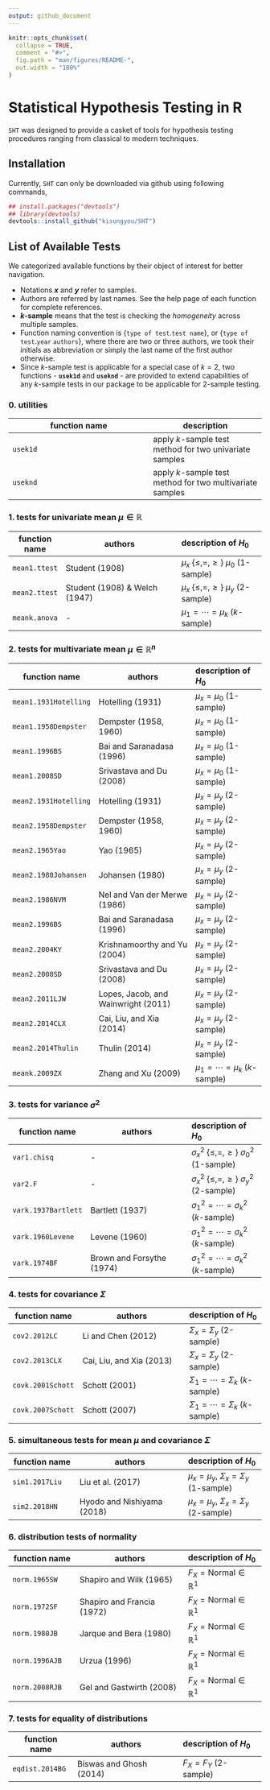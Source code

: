 ```yaml
---
output: github_document
---
```


<!-- README.md is generated from README.Rmd. Please edit that file -->

```r
knitr::opts_chunk$set(
  collapse = TRUE,
  comment = "#>",
  fig.path = "man/figures/README-",
  out.width = "100%"
)
```
# Statistical Hypothesis Testing in R

`SHT` was designed to provide a casket of tools for hypothesis testing procedures ranging from classical to modern techniques.

## Installation

Currently, `SHT` can only be downloaded via github using following commands,
```r
## install.packages("devtools")
## library(devtools)
devtools::install_github("kisungyou/SHT")
```

## List of Available Tests
We categorized available functions by their object of interest for better navigation.

* Notations **$x$** and **$y$** refer to samples. 
* Authors are referred by last names. See the help page of each function for complete references. 
* **$k$-sample** means that the test is checking the _homogeneity_ across multiple samples.
* Function naming convention is {`type of test`.`test name`}, or {`type of test`.`year` `authors`}, where there are two or three authors, we took their initials as abbreviation or simply the last name of the first author otherwise.
* Since $k$-sample test is applicable for a special case of $k=2$, two functions - **`usek1d`** and **`useknd`** - are provided to extend capabilities of any $k$-sample tests in our package to be applicable for $2$-sample testing.

### 0. utilities 
| function name | description |
|---------------| ------------|
| `usek1d`      | apply $k$-sample test method for two univariate samples |
| `useknd`      | apply $k$-sample test method for two multivariate samples |

### 1. tests for univariate mean $\mu \in \mathbb{R}$
| function name | authors| description of $H_0$ |
|-------|------------------------|:----------------|
| `mean1.ttest` | Student (1908)                  | $\mu_x ~\{\leq, =, \geq\}~ \mu_0$ (1-sample) |
| `mean2.ttest` | Student (1908) & Welch (1947) | $\mu_x ~\{\leq, =, \geq\}~ \mu_y$ (2-sample) |
| `meank.anova` |               -                 | $\mu_1 = \cdots = \mu_k$ ($k$-sample) |

### 2. tests for multivariate mean $\mu \in \mathbb{R}^n$
| function name | authors | description of $H_0$|
|---------------|------------------------|:----------------|
| `mean1.1931Hotelling` | Hotelling (1931)       | $\mu_x = \mu_0$ (1-sample) |
| `mean1.1958Dempster`  | Dempster (1958, 1960)  | $\mu_x = \mu_0$ (1-sample) |
| `mean1.1996BS`       | Bai and Saranadasa (1996) | $\mu_x = \mu_0$ (1-sample) |
| `mean1.2008SD`| Srivastava and Du (2008)  | $\mu_x = \mu_0$ (1-sample) |
| `mean2.1931Hotelling` | Hotelling (1931)       | $\mu_x = \mu_y$ (2-sample) |
| `mean2.1958Dempster`  | Dempster (1958, 1960)  | $\mu_x = \mu_y$ (2-sample) |
| `mean2.1965Yao`  | Yao (1965)  | $\mu_x = \mu_y$ (2-sample) |
| `mean2.1980Johansen`  | Johansen (1980)  | $\mu_x = \mu_y$ (2-sample) |
| `mean2.1986NVM` | Nel and Van der Merwe (1986) | $\mu_x = \mu_y$ (2-sample) |
| `mean2.1996BS`       | Bai and Saranadasa (1996) | $\mu_x = \mu_y$ (2-sample) |
| `mean2.2004KY`  | Krishnamoorthy and Yu (2004) | $\mu_x = \mu_y$ (2-sample) |
| `mean2.2008SD`| Srivastava and Du (2008)  | $\mu_x = \mu_y$ (2-sample) |
| `mean2.2011LJW`| Lopes, Jacob, and Wainwright (2011) | $\mu_x = \mu_y$ (2-sample) |
| `mean2.2014CLX` | Cai, Liu, and Xia (2014) | $\mu_x = \mu_y$ (2-sample) |
| `mean2.2014Thulin` | Thulin (2014) | $\mu_x = \mu_y$ (2-sample) |
| `meank.2009ZX` | Zhang and Xu (2009) | $\mu_1 = \cdots = \mu_k$ ($k$-sample) |

### 3. tests for variance $\sigma^2$
| function name | authors | description of $H_0$|
|---------------|------------------------|:----------------|
| `var1.chisq` | -        | $\sigma_x^2 ~\{\leq, =, \geq\}~ \sigma_0^2$ (1-sample) |
| `var2.F`     | -        | $\sigma_x^2 ~\{\leq, =, \geq\}~ \sigma_y^2$ (2-sample) |
| `vark.1937Bartlett` | Bartlett (1937) | $\sigma_1^2 = \cdots = \sigma_k^2$ ($k$-sample) |
| `vark.1960Levene`   | Levene (1960)   | $\sigma_1^2 = \cdots = \sigma_k^2$ ($k$-sample) |
| `vark.1974BF`    | Brown and Forsythe (1974) | $\sigma_1^2 = \cdots = \sigma_k^2$ ($k$-sample) |

### 4. tests for covariance $\Sigma$
| function name | authors | description of $H_0$|
|---------------|------------------------|:----------------|
| `cov2.2012LC`    | Li and Chen (2012) | $\Sigma_x = \Sigma_y$ (2-sample) |
| `cov2.2013CLX`    | Cai, Liu, and Xia (2013) | $\Sigma_x = \Sigma_y$ (2-sample) |
| `covk.2001Schott`    | Schott (2001) | $\Sigma_1 = \cdots = \Sigma_k$ ($k$-sample) |
| `covk.2007Schott`    | Schott (2007) | $\Sigma_1 = \cdots = \Sigma_k$ ($k$-sample) |


<!---
your comment goes here
and here
| `cov1.mxPBF`  | - | $\Sigma_x = \Sigma_0$ (1-sample) |
| `cov2.mxPBF`    | - | $\Sigma_x = \Sigma_y$ (2-sample) |
| `mean2.mxPBF` | - | $\mu_x = \mu_y$ (2-sample) |
-->


### 5. simultaneous tests for mean $\mu$ and covariance $\Sigma$
| function name | authors | description of $H_0$|
|---------------|------------------------|:----------------|
| `sim1.2017Liu`  | Liu et al. (2017) | $\mu_x = \mu_y,~\Sigma_x = \Sigma_y$ (1-sample) |
| `sim2.2018HN`  | Hyodo and Nishiyama (2018) | $\mu_x = \mu_y,~\Sigma_x = \Sigma_y$ (2-sample) |

### 6. distribution tests of normality
| function name | authors | description of $H_0$|
|---------------|------------------------|:----------------|
| `norm.1965SW` | Shapiro and Wilk (1965) | $F_X = \textrm{Normal} \in \mathbb{R}^1$|
| `norm.1972SF` | Shapiro and Francia (1972) | $F_X = \textrm{Normal} \in \mathbb{R}^1$|
| `norm.1980JB` | Jarque and Bera (1980) | $F_X = \textrm{Normal} \in \mathbb{R}^1$|
| `norm.1996AJB`| Urzua (1996) | $F_X = \textrm{Normal} \in \mathbb{R}^1$|
| `norm.2008RJB`| Gel and Gastwirth (2008) | $F_X = \textrm{Normal} \in \mathbb{R}^1$|

### 7. tests for equality of distributions
| function name | authors | description of $H_0$|
|---------------|------------------------|:----------------|
| `eqdist.2014BG` | Biswas and Ghosh (2014) | $F_X = F_Y$ (2-sample) |
